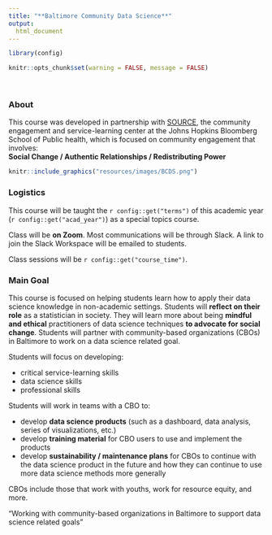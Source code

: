 ```yaml
---
title: "**Baltimore Community Data Science**"
output:
  html_document
---
```


```r
library(config)

knitr::opts_chunk$set(warning = FALSE, message = FALSE)
```

<div class = "banner">
<!-- Welcome to the course website for `r config::get("course_name_long")`!   -->
</div>

<br>

### **About**

This course was developed in partnership with [SOURCE](https://source.jhu.edu/), the community engagement and service-learning center at the Johns Hopkins Bloomberg School of Public health, which is focused on community engagement that involves:  
**Social Change / Authentic Relationships / Redistributing Power**

```r
knitr::include_graphics("resources/images/BCDS.png")
```

 
### **Logistics**

This course will be taught the `r config::get("terms")` of this academic year (`r config::get("acad_year")`) as a special topics course. 

Class will be **on Zoom**. Most communications will be through Slack. A link to join the Slack Workspace will be emailed to students.

Class sessions will be `r config::get("course_time")`.


### **Main Goal**

This course is focused on helping students learn how to apply their data science knowledge in non-academic settings. Students will **reflect on their role** as a statistician in society. They will learn more about being **mindful and ethical** practitioners of data science techniques **to advocate for social change**. Students will partner with community-based organizations (CBOs) in Baltimore to work on a data science related goal.

Students will focus on developing:

- critical service-learning skills
- data science skills
- professional skills

Students will work in teams with a CBO to:

- develop **data science products** (such as a dashboard, data analysis, series of visualizations, etc.)
- develop **training material** for CBO users to use and implement the products
- develop **sustainability / maintenance plans** for CBOs to continue with the data science product in the future and how they can continue to use more data science methods more generally 

CBOs include those that work with youths, work for resource equity, and more.

<div class = "center">
"Working with community-based organizations in Baltimore to support data science related goals"  
</div>





